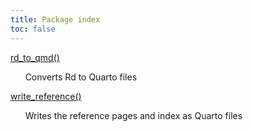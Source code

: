 ```yaml
---
title: Package index
toc: false
---
```


[rd_to_qmd()](rd_to_qmd.html)


&nbsp;&nbsp;&nbsp;&nbsp;&nbsp;&nbsp;Converts Rd to Quarto files

[write_reference()](write_reference.html)


&nbsp;&nbsp;&nbsp;&nbsp;&nbsp;&nbsp;Writes the reference pages and index as Quarto files

